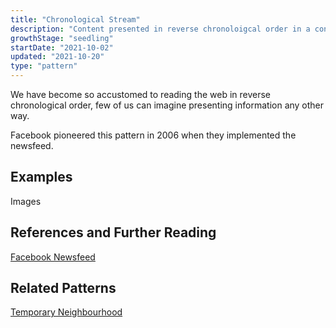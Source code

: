 ```yaml
---
title: "Chronological Stream"
description: "Content presented in reverse chronoloigcal order in a constantly updating stream"
growthStage: "seedling"
startDate: "2021-10-02"
updated: "2021-10-20"
type: "pattern"
---
```


We have become so accustomed to reading the web in reverse chronological order, few of us can imagine presenting information any other way.

Facebook pioneered this pattern in 2006 when they implemented the newsfeed.

## Examples

Images

## References and Further Reading

[Facebook Newsfeed](https://www.facebook.com/newsfeed)

## Related Patterns

[Temporary Neighbourhood](/posts/temporary-neighbourhood)
